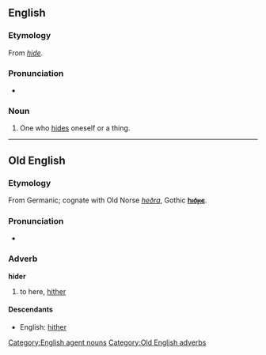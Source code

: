 ==English==

===Etymology===
From ''[[hide]]''.

===Pronunciation===
* {{IPA|/ˈhaɪdə/}}

===Noun===
{{en-noun}}

# One who [[hide]]s oneself or a thing.

[[Category:English agent nouns]]

----

==Old English==

===Etymology===
From Germanic; cognate with Old Norse ''[[heðra]]'', Gothic '''[[𐌷𐌹𐌳𐍂𐌴]]'''.

===Pronunciation===
* {{IPA|/ˈhider/|lang=ang}}

===Adverb===
'''hider'''

# to here, [[hither]]

====Descendants====
* English: [[hither]]

[[Category:Old English adverbs]]